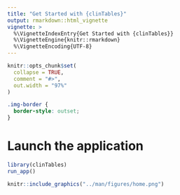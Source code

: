 ```yaml
---
title: "Get Started with {clinTables}"
output: rmarkdown::html_vignette
vignette: >
  %\VignetteIndexEntry{Get Started with {clinTables}}
  %\VignetteEngine{knitr::rmarkdown}
  %\VignetteEncoding{UTF-8}
---
```


```r
knitr::opts_chunk$set(
  collapse = TRUE,
  comment = "#>",
  out.width = "97%"
)
```

```css
.img-border {
  border-style: outset;
}
```

# Launch the application

```r
library(clinTables)
run_app()
```

<div class="img-border">
```r
knitr::include_graphics("../man/figures/home.png")
```
</div>
